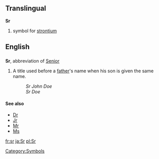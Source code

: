 ==Translingual==
'''Sr'''
#{{chemistry}} symbol for [[strontium]]
[[Category:Symbols]]

==English==
==={{abbreviation}}===
'''Sr''', abbreviation of [[Senior]]
# A title used before a [[father]]'s name when his son is given the same name.
#:''Sr John Doe''
#:''Sr Doe''

====See also====
*[[Dr]]
*[[Jr]]
*[[Mr]]
*[[Ms]]

[[fr:sr]]
[[ja:Sr]]
[[pl:Sr]]
